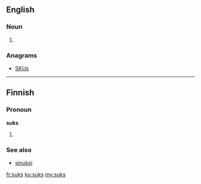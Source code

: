 ==English==

===Noun===
{{head|en}}

# {{plural of|suk}}

===Anagrams===
* [[SKUs#English|SKUs]]

----

==Finnish==

===Pronoun===
'''suks'''

# {{context|colloquial|lang=fi}} {{fi-form of|sinä|type=pronoun|case=translative}}

===See also===

* [[sinuksi#Finnish|sinuksi]]

[[fr:suks]]
[[ku:suks]]
[[my:suks]]